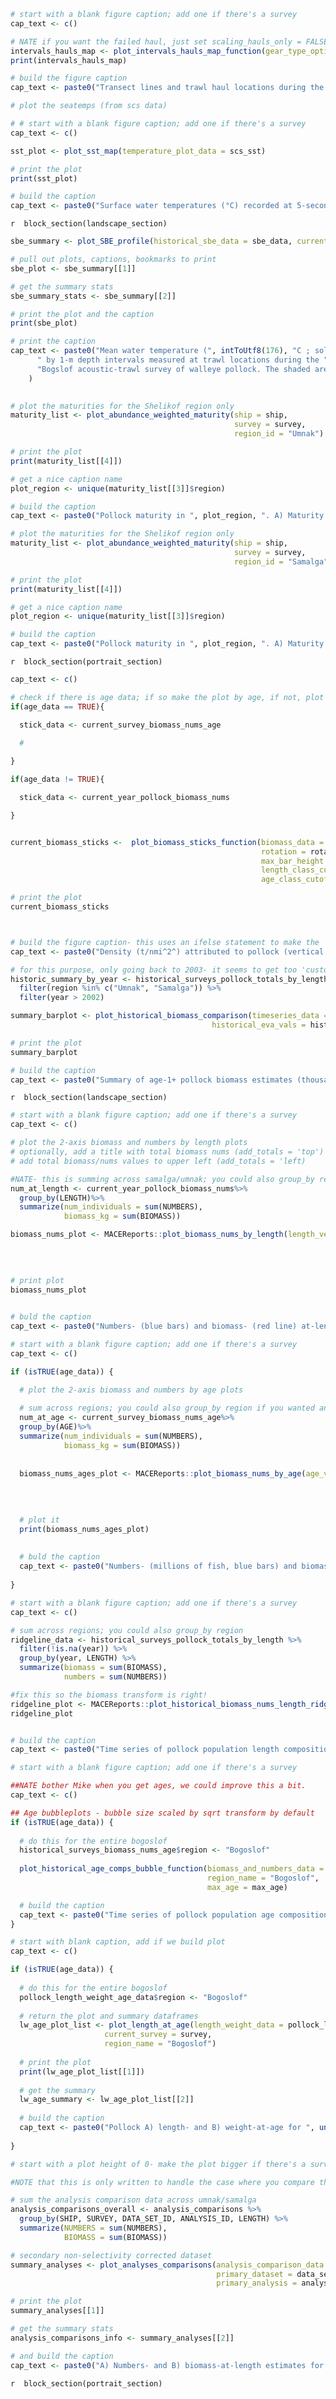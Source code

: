 <!-- Plot an overview of the survey area and trawl locations -->
```r

# start with a blank figure caption; add one if there's a survey
cap_text <- c()

# NATE if you want the failed haul, just set scaling_hauls_only = FALSE
intervals_hauls_map <- plot_intervals_hauls_map_function(gear_type_options = mace_gear_types, add_haul_numbers = FALSE, scaling_hauls_only = TRUE) 
print(intervals_hauls_map)

# build the figure caption
cap_text <- paste0("Transect lines and trawl haul locations during the ", current_year, " winter pre-spawning acoustic-trawl surveys. The survey region associated with each transect is indicated by the transect color. The location of trawl events are indicated with purple markers. The 1000 (— —), 500 (- -), and 200 (--) contour lines are noted.")

```

<!-- Shelikof SST plot -->
```r

# plot the seatemps (from scs data)

# # start with a blank figure caption; add one if there's a survey
cap_text <- c()

sst_plot <- plot_sst_map(temperature_plot_data = scs_sst)

# print the plot
print(sst_plot)

# build the caption
cap_text <- paste0("Surface water temperatures (°C) recorded at 5-second intervals during the winter ", current_year, " acoustic-trawl survey in the Bogoslof. The The 1000 (— —), 500 (- -), and 200 (--) contour lines are noted.")
```

<!-- Set as landscape- this extends back to the last 'block_section' call -->
`r  block_section(landscape_section)`

<!--SBE plots- temp at depth-->
```r

sbe_summary <- plot_SBE_profile(historical_sbe_data = sbe_data, current_survey = survey)

# pull out plots, captions, bookmarks to print
sbe_plot <- sbe_summary[[1]]

# get the summary stats
sbe_summary_stats <- sbe_summary[[2]]

# print the plot and the caption
print(sbe_plot)

# print the caption
cap_text <- paste0("Mean water temperature (", intToUtf8(176), "C ; solid line)",
      " by 1-m depth intervals measured at trawl locations during the ",current_year, " ",
      "Bogslof acoustic-trawl survey of walleye pollock. The shaded area represents one standard deviation."
    )
    
```



<!-- 3-panel maturity figs: gather for each region-->
```r

# plot the maturities for the Shelikof region only
maturity_list <- plot_abundance_weighted_maturity(ship = ship, 
                                                  survey = survey,  
                                                  region_id = "Umnak")

# print the plot
print(maturity_list[[4]])

# get a nice caption name
plot_region <- unique(maturity_list[[3]]$region)

# build the caption
cap_text <- paste0("Pollock maturity in ", plot_region, ". A) Maturity composition for male and female pollock greater than 40 cm fork length (FL) within each stage; B) proportion mature (i.e. pre-spawning, spawning, or spent) by 1-cm size group for female pollock; C) gonadosomatic index for females greater than 40 cm FL (with historic survey mean ± 1 std. dev.). All maturity quantities are weighted by local pollock abundance.")


```

```r

# plot the maturities for the Shelikof region only
maturity_list <- plot_abundance_weighted_maturity(ship = ship, 
                                                  survey = survey,  
                                                  region_id = "Samalga")

# print the plot
print(maturity_list[[4]])

# get a nice caption name
plot_region <- unique(maturity_list[[3]]$region)

# build the caption
cap_text <- paste0("Pollock maturity in ", plot_region, ". A) Maturity composition for male and female pollock greater than 40 cm fork length (FL) within each stage; B) proportion mature (i.e. pre-spawning, spawning, or spent) by 1-cm size group for female pollock; C) gonadosomatic index for females greater than 40 cm FL (with historic survey mean ± 1 std. dev.). All maturity quantities are weighted by local pollock abundance.")


```
<!-- Set as landscape- this extends back to the last 'block_section' call -->
`r  block_section(portrait_section)`

<!--bogoslof stickplot-->
```r
cap_text <- c()

# check if there is age data; if so make the plot by age, if not, plot by length class
if(age_data == TRUE){

  stick_data <- current_survey_biomass_nums_age
  
  # 

} 

if(age_data != TRUE){

  stick_data <- current_year_pollock_biomass_nums

} 


current_biomass_sticks <-  plot_biomass_sticks_function(biomass_data = stick_data, 
                                                        rotation = rotation,
                                                        max_bar_height = max_bar_height,
                                                        length_class_cutoff = pollock_size_cutoff, 
                                                        age_class_cutoff = pollock_age_cutoff)

# print the plot
current_biomass_sticks



# build the figure caption- this uses an ifelse statement to make the 'cutoff some bars' text or the 'all bars included' text
cap_text <- paste0("Density (t/nmi^2^) attributed to pollock (vertical lines) along tracklines surveyed during the winter ", current_year, " acoustic-trawl survey of the Bogoslof. The The 1000 (— —), 500 (- -), and 200 (--) contour lines are noted.")
```
<!-- Historical comparison of winter time series-->
<!-- Gather all surveyed regions here and make plots for them-->
```r

# for this purpose, only going back to 2003- it seems to get too 'custom' before then to make values agree with existing published survey values
historic_summary_by_year <- historical_surveys_pollock_totals_by_length %>%
  filter(region %in% c("Umnak", "Samalga")) %>%
  filter(year > 2002)

summary_barplot <- plot_historical_biomass_comparison(timeseries_data = historic_summary_by_year,
                                             historical_eva_vals = historical_eva)

# print the plot
summary_barplot

# build the caption
cap_text <- paste0("Summary of age-1+ pollock biomass estimates (thousands of metric tons) for Bogoslof based on acoustic-trawl surveys from ", min(historic_summary_by_year$year), "-", max(historic_summary_by_year$year), ". Current survey estimate in red, and shaded area indicates 1-D geostatistical 95% confidence intervals based on Honkalehto et al. 2011.")

```
<!-- Set as landscape- this extends back to the last 'block_section' call -->
`r  block_section(landscape_section)`

<!-- bar/line plots for biomass and numbers at length and age, for Bogoslof-->
```r
# start with a blank figure caption; add one if there's a survey
cap_text <- c()

# plot the 2-axis biomass and numbers by length plots
# optionally, add a title with total biomass nums (add_totals = 'top') OR
# add total biomass/nums values to upper left (add_totals = 'left)

#NATE- this is summing across samalga/umnak; you could also group_by region if you wanted and make two
num_at_length <- current_year_pollock_biomass_nums%>%
  group_by(LENGTH)%>%
  summarize(num_individuals = sum(NUMBERS),
            biomass_kg = sum(BIOMASS))

biomass_nums_plot <- MACEReports::plot_biomass_nums_by_length(length_vector = num_at_length$LENGTH,
                                                                       biomass_vector = num_at_length$biomass_kg,
                                                                       numbers_vector = num_at_length$num_individuals,
                                                                       add_totals = FALSE)

# print plot
biomass_nums_plot
  

# buld the caption
cap_text <- paste0("Numbers- (blue bars) and biomass- (red line) at-length estimates of pollock for the ", current_year, " acoustic-trawl survey of Bogoslof.")
```


```r
# start with a blank figure caption; add one if there's a survey
cap_text <- c()

if (isTRUE(age_data)) {

  # plot the 2-axis biomass and numbers by age plots
  
  # sum across regions; you could also group_by region if you wanted and make two
  num_at_age <- current_survey_biomass_nums_age%>%
  group_by(AGE)%>%
  summarize(num_individuals = sum(NUMBERS),
            biomass_kg = sum(BIOMASS))
  
  
  biomass_nums_ages_plot <- MACEReports::plot_biomass_nums_by_age(age_vector = num_at_age$AGE,
                                                                           biomass_vector = num_at_age$biomass_kg,
                                                                           numbers_vector = num_at_age$num_individuals,
                                                                           add_totals = FALSE)
  
  # plot it 
  print(biomass_nums_ages_plot)
  
  
  # buld the caption
  cap_text <- paste0("Numbers- (millions of fish, blue bars) and biomass- (1000s t, red line) at-age estimates of pollock for the ", current_year, " acoustic-trawl survey of Bogoslof.")
  
}
```


<!-- historical comparisons of total biomass/nums by length and age: 'ridgeline plots'- -->
```r
# start with a blank figure caption; add one if there's a survey
cap_text <- c()

# sum across regions; you could also group_by region
ridgeline_data <- historical_surveys_pollock_totals_by_length %>%
  filter(!is.na(year)) %>%
  group_by(year, LENGTH) %>%
  summarize(biomass = sum(BIOMASS),
            numbers = sum(NUMBERS))

#fix this so the biomass transform is right!
ridgeline_plot <- MACEReports::plot_historical_biomass_nums_length_ridges(survey_year_vector = ridgeline_data$year, length_vector = ridgeline_data$LENGTH, biomass_vector = ridgeline_data$biomass, numbers_vector = ridgeline_data$numbers, numbers_scale_transform = 'sqrt', biomass_scale_transform = 'sqrt')
ridgeline_plot


# build the caption
cap_text <- paste0("Time series of pollock population length composition by weight (left panel) and numbers (right panel) from acoustic-trawl surveys of the Bogoslof for ", min(ridgeline_data$year), "-", max(ridgeline_data$year), ".")

```


```r
# start with a blank figure caption; add one if there's a survey

##NATE bother Mike when you get ages, we could improve this a bit. 
cap_text <- c()

## Age bubbleplots - bubble size scaled by sqrt transform by default
if (isTRUE(age_data)) {
  
  # do this for the entire bogoslof
  historical_surveys_biomass_nums_age$region <- "Bogoslof"
  
  plot_historical_age_comps_bubble_function(biomass_and_numbers_data = historical_surveys_biomass_nums_age, 
                                            region_name = "Bogoslof",
                                            max_age = max_age)

  # build the caption
  cap_text <- paste0("Time series of pollock population age composition by A) numbers (millions of fish) and B) biomass (1000s t) from acoustic-trawl surveys of Shelikof Strait area for 1994–", current_year, ". Bubble size is scaled based on square root transform of numbers/biomass estimate by age.")
}
```


<!-- length/weight-at-age plots: gather for the whole survey-->
```r
# start with blank caption, add if we build plot
cap_text <- c()

if (isTRUE(age_data)) {
  
  # do this for the entire bogoslof
  pollock_length_weight_age_data$region <- "Bogoslof"
  
  # return the plot and summary dataframes
  lw_age_plot_list <- plot_length_at_age(length_weight_data = pollock_length_weight_age_data,
                     current_survey = survey, 
                     region_name = "Bogoslof")
  
  # print the plot
  print(lw_age_plot_list[[1]])
  
  # get the summary 
  lw_age_summary <- lw_age_plot_list[[2]]
  
  # build the caption
  cap_text <- paste0("Pollock A) length- and B) weight-at-age for ", unique(lw_age_summary$region), ". The ", current_year, " survey is highlighted in red (mean +/- 1 s.d). Gray squares indicate the range of observations in previous surveys (", min(pollock_length_weight_age_data$year[pollock_length_weight_age_data$region == unique(lw_age_summary$region)]), "-", max(pollock_length_weight_age_data$year[pollock_length_weight_age_data$year != current_year]), "), and the black line and gray ribbon indicate mean length- or weight- at age in previous surveys +/- 1 s.d.")
  
}

```



<!-- Analysis comparisons- numbers- and biomass- at length for different analyses -->
  
```r
# start with a plot height of 0- make the plot bigger if there's a survey

#NOTE that this is only written to handle the case where you compare the selectivity-corrected dataset (primary) with a non-selectivity corrected dataset

# sum the analysis comparison data across umnak/samalga
analysis_comparisons_overall <- analysis_comparisons %>%
  group_by(SHIP, SURVEY, DATA_SET_ID, ANALYSIS_ID, LENGTH) %>%
  summarize(NUMBERS = sum(NUMBERS),
            BIOMASS = sum(BIOMASS))

# secondary non-selectivity corrected dataset
summary_analyses <- plot_analyses_comparisons(analysis_comparison_data = analysis_comparisons_overall,
                                              primary_dataset = data_set, 
                                              primary_analysis = analysis)

# print the plot
summary_analyses[[1]]

# get the summary stats
analysis_comparisons_info <- summary_analyses[[2]]

# and build the caption
cap_text <- paste0("A) Numbers- and B) biomass-at-length estimates for the primary analysis corrected for net selectivity compared with non selectivity corrected estimates ", ifelse(max(analysis_comparisons_info$ANALYSIS_ID) <= 2, ".", paste0(" and alternate analyses (", paste(paste("Analysis Number", analysis_comparisons_info$ANALYSIS_ID[!(analysis_comparisons_info$ANALYSIS_ID %in% c(1, 2))]), collapse = ", "), "see text for explanation) for the ", survey_year, " winter Shelikof Strait survey.")), " The total numbers of fish (millions) and biomass (1000s t) are also presented for each analysis.")

```

<!-- Set as landscape- this extends back to the last 'block_section' call -->
`r  block_section(portrait_section)`